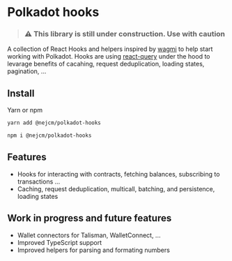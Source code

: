 
<Meta title="Introduction" />

# Polkadot hooks

> ### ⚠️ This library is still under construction. Use with caution

A collection of React Hooks and helpers inspired by [wagmi](https://wagmi.sh/)
to help start working with Polkadot. Hooks are using
[react-query](https://tanstack.com/query/v5/docs/react/overview) under the hood
to levarage benefits of cacahing, request deduplication, loading states,
pagination, ...

## Install

Yarn or npm

```bash
yarn add @nejcm/polkadot-hooks
```

```bash
npm i @nejcm/polkadot-hooks
```

## Features

- Hooks for interacting with contracts, fetching balances, subscribing to
  transactions ...
- Caching, request deduplication, multicall, batching, and persistence, loading
  states

## Work in progress and future features

- Wallet connectors for Talisman, WalletConnect, ...
- Improved TypeScript support
- Improved helpers for parsing and formating numbers
